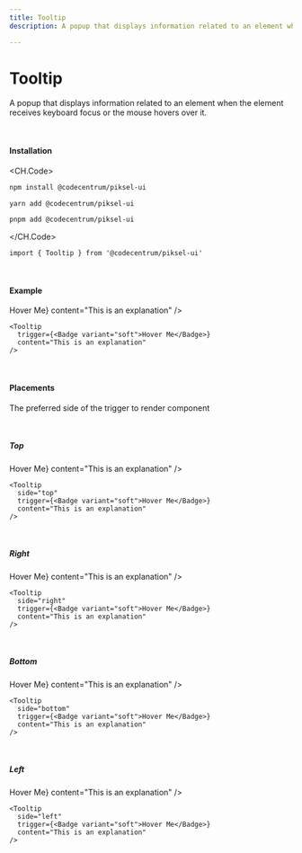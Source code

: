 ```yaml
---
title: Tooltip
description: A popup that displays information related to an element when the element receives keyboard focus or the mouse hovers over it.

---
```


# Tooltip

A popup that displays information related to an element when the element receives keyboard focus or the mouse hovers over it.

<br />

#### Installation

<CH.Code>
```bash npm
npm install @codecentrum/piksel-ui
```

```bash yarn
yarn add @codecentrum/piksel-ui
```

```bash pnpm
pnpm add @codecentrum/piksel-ui
```

</CH.Code>

```tsx page.tsx
import { Tooltip } from '@codecentrum/piksel-ui'
```

<br />

#### Example

<div className="mt-4">
  <Tooltip
    trigger={<Badge variant="soft">Hover Me</Badge>}
    content="This is an explanation"
  />
</div>


```tsx page.tsx
<Tooltip
  trigger={<Badge variant="soft">Hover Me</Badge>}
  content="This is an explanation"
/>
```

<br/>

#### Placements
The preferred side of the trigger to render component

<br/>

##### Top

<div className="mt-4">
  <Tooltip
    side="top"
    trigger={<Badge variant="soft">Hover Me</Badge>}
    content="This is an explanation"
  />
</div>


```tsx top.tsx
<Tooltip
  side="top"
  trigger={<Badge variant="soft">Hover Me</Badge>}
  content="This is an explanation"
/>
```

<br/>

##### Right

<div className="mt-4">
  <Tooltip
    side="right"
    trigger={<Badge variant="soft">Hover Me</Badge>}
    content="This is an explanation"
  />
</div>


```tsx right.tsx
<Tooltip
  side="right"
  trigger={<Badge variant="soft">Hover Me</Badge>}
  content="This is an explanation"
/>
```

<br/>

##### Bottom

<div className="mt-4">
  <Tooltip
    side="bottom"
    trigger={<Badge variant="soft">Hover Me</Badge>}
    content="This is an explanation"
  />
</div>


```tsx bottom.tsx
<Tooltip
  side="bottom"
  trigger={<Badge variant="soft">Hover Me</Badge>}
  content="This is an explanation"
/>
```

<br/>

##### Left

<div className="mt-4">
  <Tooltip
    side="left"
    trigger={<Badge variant="soft">Hover Me</Badge>}
    content="This is an explanation"
  />
</div>


```tsx left.tsx
<Tooltip
  side="left"
  trigger={<Badge variant="soft">Hover Me</Badge>}
  content="This is an explanation"
/>
```